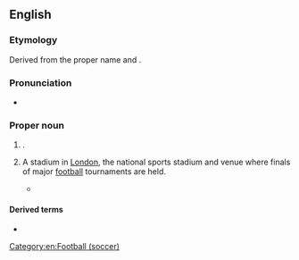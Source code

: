 ==English==
{{wikipedia}}

===Etymology===
Derived from the {{der|en|ang|-}} proper name {{m|ang|Wemba}} and {{m|ang|lēah|t=clearing in a forest; meadow, [[leigh]]}}.
{{cln|en|words suffixed with -leigh}}

===Pronunciation===
* {{a|UK}} {{IPA|en|/wɛmbli/}}

===Proper noun===
{{wikipedia|Wembley Stadium}}
{{en-proper noun}}

# {{place|en|suburb|of|city/London|in northwestern|co/Greater London|cc/England}}.
# A stadium in [[London]], the national sports stadium and venue where finals of major [[football]] tournaments are held.
#: {{ux|en|If they carry on with their good form, they'll be at '''Wembley''' at the end of the season.}}
#* {{quote-journal|en
|date=April 11, 2011
|author=Phil McNulty
|title=Liverpool 3 - 0 Man City
|work=BBC Sport
|url=http://news.bbc.co.uk/sport2/hi/football/eng_prem/9449111.stm
|page=
|passage=Dirk Kuyt sandwiched a goal in between Carroll's double as City endured a night of total misery, with captain Carlos Tevez limping off early on with a hamstring strain that puts a serious question mark over his participation in Saturday's FA Cup semi-final against Manchester United at '''Wembley'''.}}

====Derived terms====
* {{l|en|North Wembley}}

[[Category:en:Football (soccer)]]